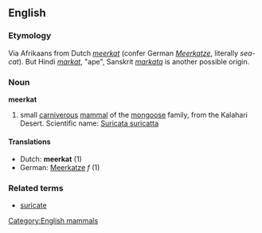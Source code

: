 ==English==
===Etymology===
Via Afrikaans from Dutch ''[[meerkat#Dutch|meerkat]]'' (confer German ''[[Meerkatze]]'', literally ''sea-cat''). But Hindi ''[[markat]]'', "ape", Sanskrit ''[[markata]]'' is another possible origin.

===Noun===
{{wikipedia}}
'''meerkat'''
# small [[carniverous]] [[mammal]] of the [[mongoose]] family, from the Kalahari Desert. Scientific name: [[Suricata suricatta]]
====Translations====
*Dutch: '''meerkat''' (1)
*German: [[Meerkatze]] ''f'' (1)

===Related terms===
*[[suricate]]


[[Category:English mammals]]
